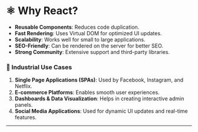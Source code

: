 # ⚛️ Why React?

- **Reusable Components**: Reduces code duplication.
- **Fast Rendering**: Uses Virtual DOM for optimized UI updates.
- **Scalability**: Works well for small to large applications.
- **SEO-Friendly**: Can be rendered on the server for better SEO.
- **Strong Community**: Extensive support and third-party libraries.

### 🏢 Industrial Use Cases

1. **Single Page Applications (SPAs)**: Used by Facebook, Instagram, and Netflix.
2. **E-commerce Platforms**: Enables smooth user experiences.
3. **Dashboards & Data Visualization**: Helps in creating interactive admin panels.
4. **Social Media Applications**: Used for dynamic UI updates and real-time features.

---
